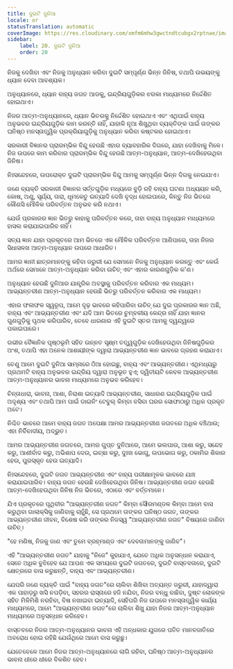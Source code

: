 ```yaml
---
title: ଦୁଇଟି ଦୁନିଆ
locale: or
statusTranslation: automatic
coverImage: https://res.cloudinary.com/xmfm6mhw3gwctndtcubgx2rptnae/image/upload/v1740468922/small_cover_tratado_de_psicologia_revolucionaria_a4c0dca4e0.webp
sidebar:
    label: 20. ଦୁଇଟି ଦୁନିଆ
    order: 20
---
```

ନିଜକୁ ଦେଖିବା ଏବଂ ନିଜକୁ ଅନୁଧ୍ୟାନ କରିବା ଦୁଇଟି ସମ୍ପୂର୍ଣ୍ଣ ଭିନ୍ନ ଜିନିଷ, ତଥାପି ଉଭୟଙ୍କୁ ଧ୍ୟାନ ଦେବା ଆବଶ୍ୟକ।

ଅନୁଧ୍ୟାନରେ, ଧ୍ୟାନ ବାହ୍ୟ ଜଗତ ଆଡକୁ, ଇନ୍ଦ୍ରିୟଗୁଡ଼ିକର ଝରକା ମାଧ୍ୟମରେ ନିର୍ଦ୍ଦେଶିତ ହୋଇଥାଏ।

ନିଜର ଆତ୍ମ-ଅନୁଧ୍ୟାନରେ, ଧ୍ୟାନ ଭିତରକୁ ନିର୍ଦ୍ଦେଶିତ ହୋଇଥାଏ ଏବଂ ଏଥିପାଇଁ ବାହ୍ୟ ଅନୁଭବର ଇନ୍ଦ୍ରିୟଗୁଡ଼ିକ କାମ କରନ୍ତି ନାହିଁ, ଯାହାକି ନୂଆ ଶିଖୁଥିବା ବ୍ୟକ୍ତିଙ୍କ ପାଇଁ ତାଙ୍କର ଘନିଷ୍ଠ ମନସ୍ତାତ୍ତ୍ୱିକ ପ୍ରକ୍ରିୟାଗୁଡ଼ିକୁ ଅନୁଧ୍ୟାନ କରିବା କଷ୍ଟକର ହୋଇଥାଏ।

ସରକାରୀ ବିଜ୍ଞାନର ପ୍ରାରମ୍ଭିକ ବିନ୍ଦୁ ହେଉଛି ଏହାର ବ୍ୟାବହାରିକ ଦିଗରେ, ଯାହା ଦେଖିବାକୁ ମିଳେ। ନିଜ ଉପରେ କାମ କରିବାର ପ୍ରାରମ୍ଭିକ ବିନ୍ଦୁ ହେଉଛି ଆତ୍ମ-ଅନୁଧ୍ୟାନ, ଆତ୍ମ-ଦେଖିହେଉଥିବା ଜିନିଷ।

ନିଃସନ୍ଦେହରେ, ଉପରୋକ୍ତ ଦୁଇଟି ପ୍ରାରମ୍ଭିକ ବିନ୍ଦୁ ଆମକୁ ସମ୍ପୂର୍ଣ୍ଣ ଭିନ୍ନ ଦିଗକୁ ନେଇଯାଏ।

ଜଣେ ବ୍ୟକ୍ତି ସରକାରୀ ବିଜ୍ଞାନର ସର୍ତ୍ତଗୁଡ଼ିକ ମଧ୍ୟରେ ବୁଡ଼ି ରହି ବାହ୍ୟ ଘଟଣା ଅଧ୍ୟୟନ କରି, କୋଷ, ଅଣୁ, ସୂର୍ଯ୍ୟ, ତାରା, ଧୂମକେତୁ ଇତ୍ୟାଦି ଦେଖି ବୃଦ୍ଧ ହୋଇପାରେ, କିନ୍ତୁ ନିଜ ଭିତରେ କୌଣସି ମୌଳିକ ପରିବର୍ତ୍ତନ ଅନୁଭବ କରି ନଥାଏ।

ଯେଉଁ ପ୍ରକାରର ଜ୍ଞାନ ଭିତରୁ କାହାକୁ ପରିବର୍ତ୍ତନ କରେ, ତାହା ବାହ୍ୟ ଅନୁଧ୍ୟାନ ମାଧ୍ୟମରେ ହାସଲ କରାଯାଇପାରିବ ନାହିଁ।

ସତ୍ୟ ଜ୍ଞାନ ଯାହା ପ୍ରକୃତରେ ଆମ ଭିତରେ ଏକ ମୌଳିକ ପରିବର୍ତ୍ତନ ଆଣିପାରେ, ତାହା ନିଜର ସିଧାସଳଖ ଆତ୍ମ-ଅନୁଧ୍ୟାନ ଉପରେ ଆଧାରିତ।

ଆମର ଜ୍ଞାନୀ ଛାତ୍ରମାନଙ୍କୁ କହିବା ଜରୁରୀ ଯେ ସେମାନେ ନିଜକୁ ଅନୁଧ୍ୟାନ କରନ୍ତୁ ଏବଂ କେଉଁ ଅର୍ଥରେ ସେମାନେ ଆତ୍ମ-ଅନୁଧ୍ୟାନ କରିବା ଉଚିତ୍ ଏବଂ ଏହାର କାରଣଗୁଡ଼ିକ କ'ଣ।

ଅନୁଧ୍ୟାନ ହେଉଛି ଦୁନିଆର ଯାନ୍ତ୍ରିକ ଅବସ୍ଥାକୁ ପରିବର୍ତ୍ତନ କରିବାର ଏକ ମାଧ୍ୟମ। ଆଭ୍ୟନ୍ତରୀଣ ଆତ୍ମ-ଅନୁଧ୍ୟାନ ହେଉଛି ଭିତରୁ ପରିବର୍ତ୍ତନ କରିବାର ଏକ ମାଧ୍ୟମ।

ଏହାର ଫଳାଫଳ ସ୍ୱରୂପ, ଆମେ ଦୃଢ଼ ଭାବରେ କହିପାରିବା ଉଚିତ୍ ଯେ ଦୁଇ ପ୍ରକାରର ଜ୍ଞାନ ଅଛି, ବାହ୍ୟ ଏବଂ ଆଭ୍ୟନ୍ତରୀଣ ଏବଂ ଯଦି ଆମ ଭିତରେ ଚୁମ୍ବକୀୟ କେନ୍ଦ୍ର ନାହିଁ ଯାହା ଜ୍ଞାନର ଗୁଣଗୁଡ଼ିକୁ ପୃଥକ କରିପାରିବ, ତେବେ ଧାରଣାର ଏହି ଦୁଇଟି ସ୍ତର ଆମକୁ ଦ୍ୱନ୍ଦ୍ୱରେ ପକାଇପାରେ।

ଗଭୀର ବୈଜ୍ଞାନିକ ପୃଷ୍ଠଭୂମି ସହିତ ଉନ୍ନତ ସୂକ୍ଷ୍ମ ତତ୍ତ୍ୱଗୁଡ଼ିକ ଦେଖିହେଉଥିବା ଜିନିଷଗୁଡ଼ିକର ଅଂଶ, ତଥାପି ଏହା ଅନେକ ଆଶାୟୀଙ୍କ ଦ୍ୱାରା ଆଭ୍ୟନ୍ତରୀଣ ଜ୍ଞାନ ଭାବରେ ଗ୍ରହଣ କରାଯାଏ।

ତେଣୁ ଆମେ ଦୁଇଟି ଦୁନିଆ ସାମ୍ନାରେ ଠିଆ ହୋଇଛୁ, ବାହ୍ୟ ଏବଂ ଆଭ୍ୟନ୍ତରୀଣ। ଏଥିମଧ୍ୟରୁ ପ୍ରଥମଟି ବାହ୍ୟ ଅନୁଭବର ଇନ୍ଦ୍ରିୟ ଦ୍ୱାରା ଅନୁଭୂତ ହୁଏ; ଦ୍ୱିତୀୟଟି କେବଳ ଆଭ୍ୟନ୍ତରୀଣ ଆତ୍ମ-ଅନୁଧ୍ୟାନର ଭାବନା ମାଧ୍ୟମରେ ଅନୁଭବ କରିହେବ।

ଚିନ୍ତାଧାରା, ଭାବନା, ଆଶା, ନିରାଶା ଇତ୍ୟାଦି ଆଭ୍ୟନ୍ତରୀଣ, ସାଧାରଣ ଇନ୍ଦ୍ରିୟଗୁଡ଼ିକ ପାଇଁ ଅଦୃଶ୍ୟ ଏବଂ ତଥାପି ଆମ ପାଇଁ ଡାଇନିଂ ଟେବୁଲ୍ କିମ୍ବା ବସିବା ଘରର ସୋଫାଠାରୁ ଅଧିକ ପ୍ରକୃତ ଅଟେ।

ନିଶ୍ଚିତ ଭାବରେ ଆମେ ବାହ୍ୟ ଜଗତ ଅପେକ୍ଷା ଆମର ଆଭ୍ୟନ୍ତରୀଣ ଜଗତରେ ଅଧିକ ବଞ୍ଚିଥାଉ; ଏହା ନିର୍ବିବାଦୀୟ, ଅଦ୍ଭୁତ।

ଆମର ଆଭ୍ୟନ୍ତରୀଣ ଜଗତରେ, ଆମର ଗୁପ୍ତ ଦୁନିଆରେ, ଆମେ ଭଲପାଉ, ଆଶା କରୁ, ସନ୍ଦେହ କରୁ, ଆଶୀର୍ବାଦ କରୁ, ଅଭିଶାପ ଦେଉ, ଇଚ୍ଛା କରୁ, ଦୁଃଖ ଭୋଗୁ, ଉପଭୋଗ କରୁ, ଠକାମିର ଶିକାର ହେଉ, ପୁରସ୍କୃତ ହେଉ ଇତ୍ୟାଦି।

ନିଃସନ୍ଦେହରେ, ଦୁଇଟି ଜଗତ ଆଭ୍ୟନ୍ତରୀଣ ଏବଂ ବାହ୍ୟ ପରୀକ୍ଷାମୂଳକ ଭାବରେ ଯାଞ୍ଚ କରାଯାଇପାରିବ। ବାହ୍ୟ ଜଗତ ହେଉଛି ଦେଖିହେଉଥିବା ଜିନିଷ। ଆଭ୍ୟନ୍ତରୀଣ ଜଗତ ହେଉଛି ଆତ୍ମ-ଦେଖିହେଉଥିବା ଜିନିଷ ନିଜ ଭିତରେ, ଏଠାରେ ଏବଂ ବର୍ତ୍ତମାନେ।

ଯିଏ ପ୍ରକୃତରେ ପୃଥିବୀର "ଆଭ୍ୟନ୍ତରୀଣ ଜଗତ" କିମ୍ବା ସୌରମଣ୍ଡଳ କିମ୍ବା ଆମେ ବାସ କରୁଥିବା ଗାଲାକ୍ସିକୁ ଜାଣିବାକୁ ଚାହୁଁଛି, ସେ ପ୍ରଥମେ ତାଙ୍କର ଘନିଷ୍ଠ ଜଗତ, ତାଙ୍କର ଆଭ୍ୟନ୍ତରୀଣ ଜୀବନ, ବିଶେଷ କରି ତାଙ୍କର ନିଜସ୍ୱ "ଆଭ୍ୟନ୍ତରୀଣ ଜଗତ" ବିଷୟରେ ଜାଣିବା ଉଚିତ୍।

"ହେ ମଣିଷ, ନିଜକୁ ଜାଣ ଏବଂ ତୁମେ ବ୍ରହ୍ମାଣ୍ଡ ଏବଂ ଦେବତାମାନଙ୍କୁ ଜାଣିବ"।

ଏହି "ଆଭ୍ୟନ୍ତରୀଣ ଜଗତ" ଯାହାକୁ "ନିଜେ" କୁହାଯାଏ, ଯେତେ ଅଧିକ ଅନୁସନ୍ଧାନ କରାଯାଏ, ସେତେ ଅଧିକ ବୁଝିହେବ ଯେ ଆପଣ ଏକ ସମୟରେ ଦୁଇଟି ଜଗତରେ, ଦୁଇଟି ବାସ୍ତବତାରେ, ଦୁଇଟି କ୍ଷେତ୍ରରେ ବାସ କରୁଛନ୍ତି, ବାହ୍ୟ ଏବଂ ଆଭ୍ୟନ୍ତରୀଣ।

ଯେପରି ଜଣେ ବ୍ୟକ୍ତି ପାଇଁ "ବାହ୍ୟ ଜଗତ"ରେ ଚାଲିବା ଶିଖିବା ଅତ୍ୟନ୍ତ ଜରୁରୀ, ଯାହାଦ୍ୱାରା ଏକ ପାହାଡ଼ରୁ ଖସି ନପଡ଼ିବା, ସହରର ରାସ୍ତାରେ ହଜି ନଯିବା, ନିଜର ବନ୍ଧୁ ବାଛିବା, ଦୁଷ୍ଟ ଲୋକଙ୍କ ସହିତ ମିଳିମିଶି ନରହିବା, ବିଷ ନଖାଇବା ଇତ୍ୟାଦି, ସେହିପରି ନିଜ ଉପରେ ମନସ୍ତାତ୍ତ୍ୱିକ କାର୍ଯ୍ୟ ମାଧ୍ୟମରେ, ଆମେ "ଆଭ୍ୟନ୍ତରୀଣ ଜଗତ"ରେ ଚାଲିବା ଶିଖୁ ଯାହା ନିଜର ଆତ୍ମ-ଅନୁଧ୍ୟାନ ମାଧ୍ୟମରେ ଅନୁସନ୍ଧାନ କରିହେବ।

ବାସ୍ତବରେ ନିଜର ଆତ୍ମ-ଅନୁଧ୍ୟାନର ଭାବନା ଏହି ଅନ୍ଧକାର ଯୁଗରେ ପତିତ ମାନବଜାତିରେ ଅବରୋଧ ହୋଇ ରହିଛି ଯେଉଁଥିରେ ଆମେ ବାସ କରୁଛୁ।

ଯେତେବେଳେ ଆମେ ନିଜର ଆତ୍ମ-ଅନୁଧ୍ୟାନରେ ଲାଗି ରହିବା, ଘନିଷ୍ଠ ଆତ୍ମ-ଅନୁଧ୍ୟାନର ଭାବନା ଧୀରେ ଧୀରେ ବିକଶିତ ହେବ।

